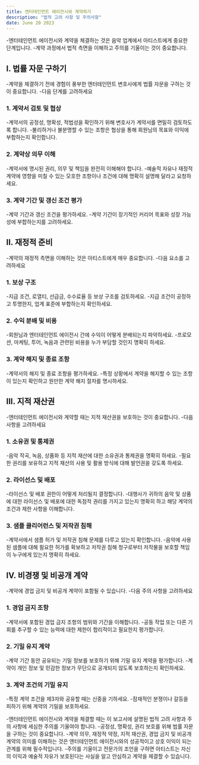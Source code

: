 ```yaml
---
title: 엔터테인먼트 에이전시와 계약하기
description: "법적 고려 사항 및 주의사항"
date: June 20 2023
---
```



-엔터테인먼트 에이전시와 계약을 체결하는 것은 음악 업계에서 아티스트에게 중요한 단계입니다. 
-계약 과정에서 법적 측면을 이해하고 주의를 기울이는 것이 중요합니다.

## I. 법률 자문 구하기
-계약을 체결하기 전에 경험이 풍부한 엔터테인먼트 변호사에게 법률 자문을 구하는 것이 중요합니다. 
-다음 단계를 고려하세요

### 1. 계약서 검토 및 협상
-계약서의 공정성, 명확성, 적법성을 확인하기 위해 변호사가 계약서를 면밀히 검토하도록 합니다.
-불리하거나 불분명할 수 있는 조항은 협상을 통해 회원님의 목표와 이익에 부합하는지 확인합니다.
### 2. 계약상 의무 이해
-계약서에 명시된 권리, 의무 및 책임을 완전히 이해해야 합니다.
-예술적 자유나 재정적 계약에 영향을 미칠 수 있는 모호한 조항이나 조건에 대해 명확히 설명해 달라고 요청하세요.
### 3. 계약 기간 및 갱신 조건 평가
-계약 기간과 갱신 조건을 평가하세요.
-계약 기간이 장기적인 커리어 목표와 성장 가능성에 부합하는지를 고려하세요.
## II. 재정적 준비
-계약의 재정적 측면을 이해하는 것은 아티스트에게 매우 중요합니다. 
-다음 요소를 고려하세요

### 1. 보상 구조
-지급 조건, 로열티, 선급금, 수수료율 등 보상 구조를 검토하세요.
-지급 조건이 공정하고 투명한지, 업계 표준에 부합하는지 확인하세요.
### 2. 수익 분배 및 비용
-회원님과 엔터테인먼트 에이전시 간에 수익이 어떻게 분배되는지 파악하세요.
-프로모션, 마케팅, 투어, 녹음과 관련된 비용을 누가 부담할 것인지 명확히 하세요.
### 3. 계약 해지 및 종료 조항
-계약서의 해지 및 종료 조항을 평가하세요.
-특정 상황에서 계약을 해지할 수 있는 조항이 있는지 확인하고 원만한 계약 해지 절차를 명시하세요.
## III. 지적 재산권
-엔터테인먼트 에이전시와 계약할 때는 지적 재산권을 보호하는 것이 중요합니다. 
-다음 사항을 고려하세요

### 1. 소유권 및 통제권
-음악 작곡, 녹음, 상품화 등 지적 재산에 대한 소유권과 통제권을 명확히 하세요.
-필요한 권리를 보유하고 지적 재산의 사용 및 활용 방식에 대해 발언권을 갖도록 하세요.
### 2. 라이선스 및 배포
-라이선스 및 배포 권한이 어떻게 처리될지 결정합니다.
-대행사가 귀하의 음악 및 상품에 대한 라이선스 및 배포에 대한 독점적 권리를 가지고 있는지 명확히 하고 해당 계약의 조건과 제한 사항을 이해합니다.
### 3. 샘플 클리어런스 및 저작권 침해
-계약서에서 샘플 허가 및 저작권 침해 문제를 다루고 있는지 확인합니다.
-음악에 사용된 샘플에 대해 필요한 허가를 확보하고 저작권 침해 청구로부터 저작물을 보호할 책임이 누구에게 있는지 명확히 하세요.
## IV. 비경쟁 및 비공개 계약
-계약에 경업 금지 및 비공개 계약이 포함될 수 있습니다. 
-다음 주의 사항을 고려하세요

### 1. 경업 금지 조항
-계약서에 포함된 경업 금지 조항의 범위와 기간을 이해합니다.
-공동 작업 또는 다른 기회를 추구할 수 있는 능력에 대한 제한이 합리적이고 필요한지 평가합니다.
### 2. 기밀 유지 계약
-계약 기간 동안 공유되는 기밀 정보를 보호하기 위해 기밀 유지 계약을 평가합니다.
-계약이 개인 정보 및 민감한 정보가 무단으로 공개되지 않도록 보호하는지 확인하세요.
### 3. 계약 조건의 기밀 유지
-특정 계약 조건을 제3자와 공유할 때는 신중을 기하세요.
-잠재적인 분쟁이나 갈등을 피하기 위해 계약의 기밀을 보호하세요.


-엔터테인먼트 에이전시와 계약을 체결할 때는 이 보고서에 설명된 법적 고려 사항과 주의 사항에 세심한 주의를 기울여야 합니다. 
-공정성, 명확성, 권리 보호를 위해 법률 자문을 구하는 것이 중요합니다. 
-계약 의무, 재정적 약정, 지적 재산권, 경업 금지 및 비공개 계약의 의미를 이해하는 것은 엔터테인먼트 에이전시와의 성공적이고 상호 이익이 되는 관계를 위해 필수적입니다. 
-주의를 기울이고 전문가의 조언을 구하면 아티스트는 자신의 이익과 예술적 자유가 보호된다는 사실을 알고 안심하고 계약을 체결할 수 있습니다.